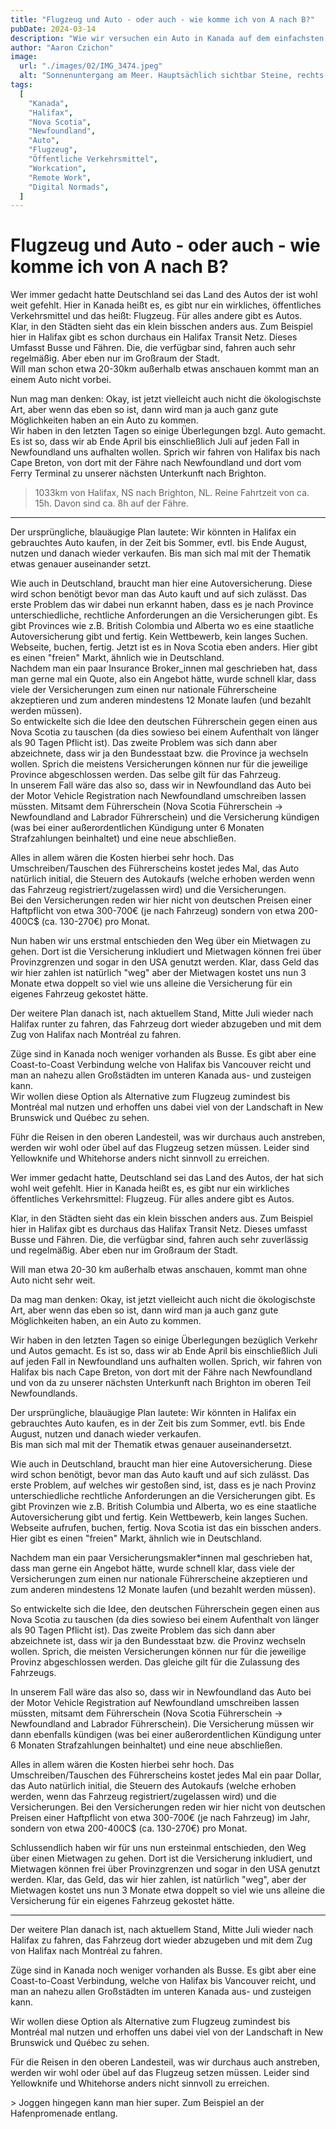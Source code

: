 ```yaml
---
title: "Flugzeug und Auto - oder auch - wie komme ich von A nach B?"
pubDate: 2024-03-14
description: "Wie wir versuchen ein Auto in Kanada auf dem einfachsten und günstigsten Weg zu bekommen."
author: "Aaron Czichon"
image:
  url: "./images/02/IMG_3474.jpeg"
  alt: "Sonnenuntergang am Meer. Hauptsächlich sichtbar Steine, rechts oben der Sonnenuntergang und links das Meer."
tags:
  [
    "Kanada",
    "Halifax",
    "Nova Scotia",
    "Newfoundland",
    "Auto",
    "Flugzeug",
    "Öffentliche Verkehrsmittel",
    "Workcation",
    "Remote Work",
    "Digital Normads",
  ]
---
```




# Flugzeug und Auto - oder auch - wie komme ich von A nach B?

<PubDate date={frontmatter.pubDate} />

Wer immer gedacht hatte Deutschland sei das Land des Autos der ist wohl weit gefehlt.
Hier in Kanada heißt es, es gibt nur ein wirkliches, öffentliches Verkehrsmittel und das heißt: Flugzeug. Für alles andere gibt es Autos.  
Klar, in den Städten sieht das ein klein bisschen anders aus. Zum Beispiel hier in Halifax gibt es schon durchaus ein Halifax Transit Netz. Dieses Umfasst Busse und Fähren. Die, die verfügbar sind, fahren auch sehr regelmäßig. Aber eben nur im Großraum der Stadt.  
Will man schon etwa 20-30km außerhalb etwas anschauen kommt man an einem Auto nicht vorbei.

Nun mag man denken: Okay, ist jetzt vielleicht auch nicht die ökologischste Art, aber wenn das eben so ist, dann wird man ja auch ganz gute Möglichkeiten haben an ein Auto zu kommen.  
Wir haben in den letzten Tagen so einige Überlegungen bzgl. Auto gemacht. Es ist so, dass wir ab Ende April bis einschließlich Juli auf jeden Fall in Newfoundland uns aufhalten wollen. Sprich wir fahren von Halifax bis nach Cape Breton, von dort mit der Fähre nach Newfoundland und dort vom Ferry Terminal zu unserer nächsten Unterkunft nach Brighton.

<ContentImage
  alt="Straßenkarte von Nova Scotia und Newfoundland mit eingezeichneter Stecke von Halifax, NS nach Brighton, NL"
  externalSrc="https://api.mapbox.com/styles/v1/mapbox/streets-v12/static/path-1+c32f3f(%7Du%7DpGbvrbKz%40mBbQnDzBue%40b%5Bj%5DtsBbfFvI_A%60UrhAeyRebBwkr%40aym%40uj_%40fmCcbBiyWcrZik%7C%40yaIm%7CdApCce%40pa%40mzk%40vaCqq%5Cq~GqdY_Q__hAiiK%7DsPpyDacXvFoZ%7Dj%5E_%7BLsv_%40cdg%40esBivVc%7CRgwVxo%40%7DdSsw_%40%7Ben%40kc%40%7BoIlaE%7BKijF_l%5B%60kJ_~Po%60gGmx%7BEsqBbbDwtQfp%5Cg%60Ihs%40gdi%40al_AkaUomKktGuhW%7BfWmeC%7DeOgfg%40qeVuiVouJs%60%5Cinv%40i_%60%40sdKkz%5BarOu_OotFpoCcvKmm%7B%40oe%60%40iwa%40_iM%7DgbAunUiwQbjSmjYkfd%40mevAqlB_%7Bf%40vjKovTc%7DRig%7BAlKppGmnD%7DrBGK)/-59.5844,47.253,5.6,0/800x600?access_token=pk.eyJ1Ijoid2ViYXRsYXMiLCJhIjoiY2lvYmt1djVqMDA0OXV3bTFuMHZjNWI5MCJ9.ltEAHRP0jWVKshgCqt5Z7g"
  width={800}
  height={600}
/>

> 1033km von Halifax, NS nach Brighton, NL. Reine Fahrtzeit von ca. 15h. Davon sind ca. 8h auf der Fähre.

---

Der ursprüngliche, blauäugige Plan lautete: Wir könnten in Halifax ein gebrauchtes Auto kaufen, in der Zeit bis Sommer, evtl. bis Ende August, nutzen und danach wieder verkaufen.
Bis man sich mal mit der Thematik etwas genauer auseinander setzt.

Wie auch in Deutschland, braucht man hier eine Autoversicherung. Diese wird schon benötigt bevor man das Auto kauft und auf sich zulässt.
Das erste Problem das wir dabei nun erkannt haben, dass es je nach Province unterschiedliche, rechtliche Anforderungen an die Versicherungen gibt. Es gibt Provinces wie z.B. British Colombia und Alberta wo es eine staatliche Autoversicherung gibt und fertig. Kein Wettbewerb, kein langes Suchen. Webseite, buchen, fertig.
Jetzt ist es in Nova Scotia eben anders. Hier gibt es einen "freien" Markt, ähnlich wie in Deutschland.  
Nachdem man ein paar Insurance Broker_innen mal geschrieben hat, dass man gerne mal ein Quote, also ein Angebot hätte, wurde schnell klar, dass viele der Versicherungen zum einen nur nationale Führerscheine akzeptieren und zum anderen mindestens 12 Monate laufen (und bezahlt werden müssen).  
So entwickelte sich die Idee den deutschen Führerschein gegen einen aus Nova Scotia zu tauschen (da dies sowieso bei einem Aufenthalt von länger als 90 Tagen Pflicht ist). Das zweite Problem was sich dann aber abzeichnete, dass wir ja den Bundesstaat bzw. die Province ja wechseln wollen. Sprich die meistens Versicherungen können nur für die jeweilige Province abgeschlossen werden. Das selbe gilt für das Fahrzeug.  
In unserem Fall wäre das also so, dass wir in Newfoundland das Auto bei der Motor Vehicle Registration nach Newfoundland umschreiben lassen müssten. Mitsamt dem Führerschein (Nova Scotia Führerschein -> Newfoundland and Labrador Führerschein) und die Versicherung kündigen (was bei einer außerordentlichen Kündigung unter 6 Monaten Strafzahlungen beinhaltet) und eine neue abschließen.

Alles in allem wären die Kosten hierbei sehr hoch. Das Umschreiben/Tauschen des Führerscheins kostet jedes Mal, das Auto natürlich initial, die Steuern des Autokaufs (welche erhoben werden wenn das Fahrzeug registriert/zugelassen wird) und die Versicherungen.  
Bei den Versicherungen reden wir hier nicht von deutschen Preisen einer Haftpflicht von etwa 300-700€ (je nach Fahrzeug) sondern von etwa 200-400C$ (ca. 130-270€) pro Monat.

Nun haben wir uns erstmal entschieden den Weg über ein Mietwagen zu gehen. Dort ist die Versicherung inkludiert und Mietwagen können frei über Provinzgrenzen und sogar in den USA genutzt werden. Klar, dass Geld das wir hier zahlen ist natürlich "weg" aber der Mietwagen kostet uns nun 3 Monate etwa doppelt so viel wie uns alleine die Versicherung für ein eigenes Fahrzeug gekostet hätte.

<ContentImage src={IMG_3466} alt="Portraitfoto von Frau links im Bild stehend dahinter das Meer links und rechts Felsen." />

Der weitere Plan danach ist, nach aktuellem Stand, Mitte Juli wieder nach Halifax runter zu fahren, das Fahrzeug dort wieder abzugeben und mit dem Zug von Halifax nach Montréal zu fahren.

Züge sind in Kanada noch weniger vorhanden als Busse. Es gibt aber eine Coast-to-Coast Verbindung welche von Halifax bis Vancouver reicht und man an nahezu allen Großstädten im unteren Kanada aus- und zusteigen kann.  
Wir wollen diese Option als Alternative zum Flugzeug zumindest bis Montréal mal nutzen und erhoffen uns dabei viel von der Landschaft in New Brunswick und Québec zu sehen.

Führ die Reisen in den oberen Landesteil, was wir durchaus auch anstreben, werden wir wohl oder übel auf das Flugzeug setzen müssen. Leider sind Yellowknife und Whitehorse anders nicht sinnvoll zu erreichen.

Wer immer gedacht hatte, Deutschland sei das Land des Autos, der hat sich wohl weit gefehlt. Hier in Kanada heißt es, es gibt nur ein wirkliches öffentliches Verkehrsmittel: Flugzeug. Für alles andere gibt es Autos.

Klar, in den Städten sieht das ein klein bisschen anders aus. Zum Beispiel hier in Halifax gibt es durchaus das Halifax Transit Netz. Dieses umfasst Busse und Fähren. Die, die verfügbar sind, fahren auch sehr zuverlässig und regelmäßig. Aber eben nur im Großraum der Stadt.

Will man etwa 20-30 km außerhalb etwas anschauen, kommt man ohne Auto nicht sehr weit.

Da mag man denken: Okay, ist jetzt vielleicht auch nicht die ökologischste Art, aber wenn das eben so ist, dann wird man ja auch ganz gute Möglichkeiten haben, an ein Auto zu kommen.

Wir haben in den letzten Tagen so einige Überlegungen bezüglich Verkehr und Autos gemacht. Es ist so, dass wir ab Ende April bis einschließlich Juli auf jeden Fall in Newfoundland uns aufhalten wollen. Sprich, wir fahren von Halifax bis nach Cape Breton, von dort mit der Fähre nach Newfoundland und von da zu unserer nächsten Unterkunft nach Brighton im oberen Teil Newfoundlands.

Der ursprüngliche, blauäugige Plan lautete: Wir könnten in Halifax ein gebrauchtes Auto kaufen, es in der Zeit bis zum Sommer, evtl. bis Ende August, nutzen und danach wieder verkaufen.  
Bis man sich mal mit der Thematik etwas genauer auseinandersetzt.

<ContentImage src={IMG_8825} alt="Sonnenuntergang rechts im Bild mit Blick auf eine Felslandschaft und links dem Meer. Ebenfalls rechts stehend ein Mann." />

Wie auch in Deutschland, braucht man hier eine Autoversicherung. Diese wird schon benötigt, bevor man das Auto kauft und auf sich zulässt. Das erste Problem, auf welches wir gestoßen sind, ist, dass es je nach Provinz unterschiedliche rechtliche Anforderungen an die Versicherungen gibt. Es gibt Provinzen wie z.B. British Columbia und Alberta, wo es eine staatliche Autoversicherung gibt und fertig. Kein Wettbewerb, kein langes Suchen. Webseite aufrufen, buchen, fertig. Nova Scotia ist das ein bisschen anders. Hier gibt es einen "freien" Markt, ähnlich wie in Deutschland.

Nachdem man ein paar Versicherungsmakler\*innen mal geschrieben hat, dass man gerne ein Angebot hätte, wurde schnell klar, dass viele der Versicherungen zum einen nur nationale Führerscheine akzeptieren und zum anderen mindestens 12 Monate laufen (und bezahlt werden müssen).

So entwickelte sich die Idee, den deutschen Führerschein gegen einen aus Nova Scotia zu tauschen (da dies sowieso bei einem Aufenthalt von länger als 90 Tagen Pflicht ist). Das zweite Problem das sich dann aber abzeichnete ist, dass wir ja den Bundesstaat bzw. die Provinz wechseln wollen. Sprich, die meisten Versicherungen können nur für die jeweilige Provinz abgeschlossen werden. Das gleiche gilt für die Zulassung des Fahrzeugs.

In unserem Fall wäre das also so, dass wir in Newfoundland das Auto bei der Motor Vehicle Registration auf Newfoundland umschreiben lassen müssten, mitsamt dem Führerschein (Nova Scotia Führerschein -> Newfoundland and Labrador Führerschein). Die Versicherung müssen wir dann ebenfalls kündigen (was bei einer außerordentlichen Kündigung unter 6 Monaten Strafzahlungen beinhaltet) und eine neue abschließen.

Alles in allem wären die Kosten hierbei sehr hoch. Das Umschreiben/Tauschen des Führerscheins kostet jedes Mal ein paar Dollar, das Auto natürlich initial, die Steuern des Autokaufs (welche erhoben werden, wenn das Fahrzeug registriert/zugelassen wird) und die Versicherungen. Bei den Versicherungen reden wir hier nicht von deutschen Preisen einer Haftpflicht von etwa 300-700€ (je nach Fahrzeug) im Jahr, sondern von etwa 200-400C$ (ca. 130-270€) pro Monat.

Schlussendlich haben wir für uns nun ersteinmal entschieden, den Weg über einen Mietwagen zu gehen. Dort ist die Versicherung inkludiert, und Mietwagen können frei über Provinzgrenzen und sogar in den USA genutzt werden. Klar, das Geld, das wir hier zahlen, ist natürlich "weg", aber der Mietwagen kostet uns nun 3 Monate etwa doppelt so viel wie uns alleine die Versicherung für ein eigenes Fahrzeug gekostet hätte.

---

Der weitere Plan danach ist, nach aktuellem Stand, Mitte Juli wieder nach Halifax zu fahren, das Fahrzeug dort wieder abzugeben und mit dem Zug von Halifax nach Montréal zu fahren.

Züge sind in Kanada noch weniger vorhanden als Busse. Es gibt aber eine Coast-to-Coast Verbindung, welche von Halifax bis Vancouver reicht, und man an nahezu allen Großstädten im unteren Kanada aus- und zusteigen kann.

Wir wollen diese Option als Alternative zum Flugzeug zumindest bis Montréal mal nutzen und erhoffen uns dabei viel von der Landschaft in New Brunswick und Québec zu sehen.

Für die Reisen in den oberen Landesteil, was wir durchaus auch anstreben, werden wir wohl oder übel auf das Flugzeug setzen müssen. Leider sind Yellowknife und Whitehorse anders nicht sinnvoll zu erreichen.

<ContentImage src={IMG_3496} alt="Screenshot einer Joggingroute entlang des Halifax Habor" />
> Joggen hingegen kann man hier super. Zum Beispiel an der Hafenpromenade entlang.